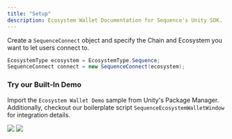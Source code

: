 ---
title: "Setup"
description: Ecosystem Wallet Documentation for Sequence's Unity SDK.
---

Create a `SequenceConnect` object and specify the Chain and Ecosystem you want to let users connect to.

```csharp
EcosystemType ecosystem = EcosystemType.Sequence;
SequenceConnect connect = new SequenceConnect(ecosystem);
```

### Try our Built-In Demo

Import the `Ecosystem Wallet Demo` sample from Unity's Package Manager. Additionally, checkout our boilerplate
script `SequenceEcosystemWalletWindow` for integration details.

<Frame>
    <img src="/images/unity/ecosystem-wallet-demo.png" />
</Frame>

<Frame>
    <img src="/images/unity/ecosystem-wallet-setup.png" />
</Frame>
